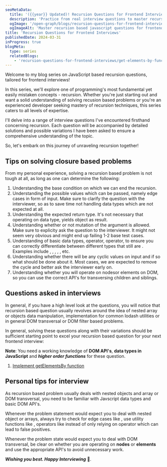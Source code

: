 ```yaml
---
seoMetaData:
  title: '({{year}} Updated)! Recursion Questions for Frontend Interviews'
  description: 'Practice from real interview questions to master recursion based challenges for your next frontend interview in {{year}} '
  ogImage: '/open-graph/blogs/recursion-questions-for-frontend-interviews.webp'
  ogImageAlt: 'Master recursion based javascript questions for frontend Interviews in {{year}}'
title: 'Recursion Questions for Frontend Interviews'
publishedDate: 2024-03-31
inProgress: true
blogMeta:
  type: series
  relatedBlogs:
    - 'recursion-questions-for-frontend-interviews/get-elements-by-function'
---
```


Welcome to my blog series on JavaScript based recursion questions, tailored for frontend interviews!

In this series, we'll explore one of programming's most fundamental yet easily mistaken concepts - recursion. Whether you're just starting out and want a solid understanding of solving recusion based problems or you're an experienced developer seeking mastery of recursion techniques, this series caters to all levels of expertise.

I'll delve into a range of interview questions I've encountered firsthand concerning recursion. Each question will be accompanied by detailed solutions and possible variations I have been asked to ensure a comprehensive understanding of the topic.

So, let's embark on this journey of unraveling recursion together!

## Tips on solving closure based problems

From my personal experience, solving a recursion based problem is not tough at all, as long as one can determine the following:

1. Understanding the base condition on which we can end the recursion.
1. Understanding the possible values which can be passed, namely edge cases in form of <InlineCode code="null"/> input. Make sure to clarify the question with the interviewer, so as to save time not handling data types which are not expected at all.
1. Understanding the expected return type. It's not necessary that operating on <InlineCode code="'object'"/> data type, yields object as result.
1. Understanding whether or not mutation of the argument is allowed. Make sure to explicity ask the question to the interviewer. It might not seem very obvious and might end up failing 1-2 base test cases.
1. Understanding of basic data types, <InlineCode code="typeof"/> operator, <InlineCode code="instanceOf"/> operator, to ensure you can correctly differentiate between different types that still are <InlineCode code="'objects'"/>. Examples include <InlineCode code="arrays"/>, <InlineCode code="maps"/>, <InlineCode code="sets"/>, <InlineCode code="objects"/>, <InlineCode code="dates"/>, <InlineCode code="null"/> etc.
1. Understanding whether there will be any cyclic values on input and if so what should be done about it. Most cases, we are expected to remove the cycle and better ask the interviewer early on.
1. Understanding whether you will operate on nodesor elements on DOM, so you can use the correct API's for transversing children and siblings.

## Questions asked in interviews

In general, if you have a high level look at the questions, you will notice that recursion based question usually revolves around the idea of nested array or objects data manipulation, implementation for common lodash utilities or in general DOM transversal or DOM filter based problems.

In general, solving these questions along with their variations should be sufficient starting point to excel your recursion based question for your next frontend interview:

**Note**: You need a working knowledge of **DOM API's**, **data types in JavaScript** and **_higher order functions_** for these question.

1. [Implement getElementsBy function](/blog/recursion-questions-for-frontend-interviews/get-elements-by-function/ 'getElementsBy function using recursion')

## Personal tips for interview

As recursion based problem usually deals with nested objects and array or DOM transversal, you need to be familiar with Javscript data types and basic DOM API's.

Whenever the problem statement would expect you to deal with nested object or arrays, always try to check for edge cases like <InlineCode code="null" />, use utility functions like <InlineCode code="Array.isArray()" /> , operators like <InlineCode code="instanceOf" />instead of only relying on <InlineCode code="typeof" /> operator which can lead to false positives.

Whenever the problem state would expect you to deal with DOM transversal, be clear on whether you are operating on **nodes** or **elements** and use the appropriate API's to avoid unnecessary work.

**_Wishing you best. Happy Interviewing_** 🫡.
